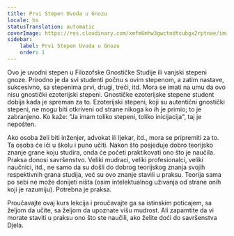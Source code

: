 ```yaml
---
title: Prvi Stepen Uvoda u Gnozu
locale: bs
statusTranslation: automatic
coverImage: https://res.cloudinary.com/xmfm6mhw3gwctndtcubgx2rptnae/image/upload/v1741354450/small_cover_introduccion_a_la_gnosis_57a3fc8d72.webp
sidebar:
    label: Prvi Stepen Uvoda u Gnozu
    order: 1
---
```

Ovo je uvodni stepen u Filozofske Gnostičke Studije ili vanjski stepeni gnoze. Prirodno je da svi studenti počnu s ovim stepenom, a zatim nastave, sukcesivno, sa stepenima prvi, drugi, treći, itd. Mora se imati na umu da ovo nisu gnostički ezoterijski stepeni. Gnostičke ezoterijske stepene student dobija kada je spreman za to. Ezoterijski stepeni, koji su autentični gnostički stepeni, ne mogu biti otkriveni od strane nikoga ko ih je primio; to je zabranjeno. Ko kaže: "Ja imam toliko stepeni, toliko inicijacija", taj je nepošten.

Ako osoba želi biti inženjer, advokat ili ljekar, itd., mora se pripremiti za to. Ta osoba će ići u školu i puno učiti. Nakon što posjeduje dobro teorijsko znanje grane koju studira, onda će početi praktikovati ono što je naučila. Praksa donosi savršenstvo. Veliki mudraci, veliki profesionalci, veliki naučnici, itd., ne samo da su došli do dobrog teorijskog znanja svojih respektivnih grana studija, već su ovo znanje stavili u praksu. Teorija sama po sebi ne može donijeti ništa (osim intelektualnog uživanja od strane onih koji je razumiju). Potrebna je praksa.

Proučavajte ovaj kurs lekcija i proučavajte ga sa istinskim poticajem, sa željom da učite, sa željom da upoznate višu mudrost. Ali zapamtite da vi morate staviti u praksu ono što ste naučili, ako želite doći do savršenstva Djela.
